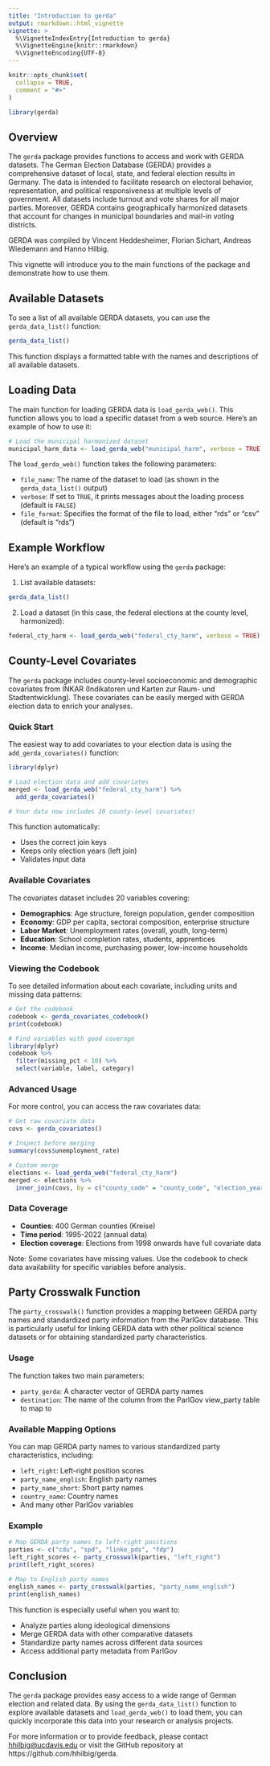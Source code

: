 ```yaml
---
title: "Introduction to gerda"
output: rmarkdown::html_vignette
vignette: >
  %\VignetteIndexEntry{Introduction to gerda}
  %\VignetteEngine{knitr::rmarkdown}
  %\VignetteEncoding{UTF-8}
---
```


```r
knitr::opts_chunk$set(
  collapse = TRUE,
  comment = "#>"
)
```

```r
library(gerda)
```

## Overview

The `gerda` package provides functions to access and work with GERDA datasets. The German Election Database (GERDA) provides a comprehensive dataset of local, state, and federal election results in Germany. The data is intended to facilitate research on electoral behavior, representation, and political responsiveness at multiple levels of government. All datasets include turnout and vote shares for all major parties. Moreover, GERDA contains geographically harmonized datasets that account for changes in municipal boundaries and mail-in voting districts.

GERDA was compiled by Vincent Heddesheimer, Florian Sichart, Andreas Wiedemann and Hanno Hilbig.

This vignette will introduce you to the main functions of the package and demonstrate how to use them.

## Available Datasets

To see a list of all available GERDA datasets, you can use the `gerda_data_list()` function:

```r
gerda_data_list()
```

This function displays a formatted table with the names and descriptions of all available datasets.

## Loading Data

The main function for loading GERDA data is `load_gerda_web()`. This function allows you to load a specific dataset from a web source. Here's an example of how to use it:

```r
# Load the municipal harmonized dataset
municipal_harm_data <- load_gerda_web("municipal_harm", verbose = TRUE, file_format = "rds")
```

The `load_gerda_web()` function takes the following parameters:

- `file_name`: The name of the dataset to load (as shown in the `gerda_data_list()` output)
- `verbose`: If set to `TRUE`, it prints messages about the loading process (default is `FALSE`)
- `file_format`: Specifies the format of the file to load, either "rds" or "csv" (default is "rds")

## Example Workflow

Here's an example of a typical workflow using the `gerda` package:

1. List available datasets:

```r
gerda_data_list()
```

2. Load a dataset (in this case, the federal elections at the county level, harmonized):

```r
federal_cty_harm <- load_gerda_web("federal_cty_harm", verbose = TRUE)
```

## County-Level Covariates

The `gerda` package includes county-level socioeconomic and demographic covariates from INKAR (Indikatoren und Karten zur Raum- und Stadtentwicklung). These covariates can be easily merged with GERDA election data to enrich your analyses.

### Quick Start

The easiest way to add covariates to your election data is using the `add_gerda_covariates()` function:

```r
library(dplyr)

# Load election data and add covariates
merged <- load_gerda_web("federal_cty_harm") %>%
  add_gerda_covariates()

# Your data now includes 20 county-level covariates!
```

This function automatically:

- Uses the correct join keys
- Keeps only election years (left join)
- Validates input data

### Available Covariates

The covariates dataset includes 20 variables covering:

- **Demographics**: Age structure, foreign population, gender composition
- **Economy**: GDP per capita, sectoral composition, enterprise structure
- **Labor Market**: Unemployment rates (overall, youth, long-term)
- **Education**: School completion rates, students, apprentices
- **Income**: Median income, purchasing power, low-income households

### Viewing the Codebook

To see detailed information about each covariate, including units and missing data patterns:

```r
# Get the codebook
codebook <- gerda_covariates_codebook()
print(codebook)

# Find variables with good coverage
library(dplyr)
codebook %>%
  filter(missing_pct < 10) %>%
  select(variable, label, category)
```

### Advanced Usage

For more control, you can access the raw covariates data:

```r
# Get raw covariate data
covs <- gerda_covariates()

# Inspect before merging
summary(covs$unemployment_rate)

# Custom merge
elections <- load_gerda_web("federal_cty_harm")
merged <- elections %>%
  inner_join(covs, by = c("county_code" = "county_code", "election_year" = "year"))
```

### Data Coverage

- **Counties**: 400 German counties (Kreise)
- **Time period**: 1995-2022 (annual data)
- **Election coverage**: Elections from 1998 onwards have full covariate data

Note: Some covariates have missing values. Use the codebook to check data availability for specific variables before analysis.

## Party Crosswalk Function

The `party_crosswalk()` function provides a mapping between GERDA party names and standardized party information from the ParlGov database. This is particularly useful for linking GERDA data with other political science datasets or for obtaining standardized party characteristics.

### Usage

The function takes two main parameters:

- `party_gerda`: A character vector of GERDA party names
- `destination`: The name of the column from the ParlGov view_party table to map to

### Available Mapping Options

You can map GERDA party names to various standardized party characteristics, including:

- `left_right`: Left-right position scores
- `party_name_english`: English party names
- `party_name_short`: Short party names
- `country_name`: Country names
- And many other ParlGov variables

### Example

```r
# Map GERDA party names to left-right positions
parties <- c("cdu", "spd", "linke_pds", "fdp")
left_right_scores <- party_crosswalk(parties, "left_right")
print(left_right_scores)

# Map to English party names
english_names <- party_crosswalk(parties, "party_name_english")
print(english_names)
```

This function is especially useful when you want to:

- Analyze parties along ideological dimensions
- Merge GERDA data with other comparative datasets
- Standardize party names across different data sources
- Access additional party metadata from ParlGov

## Conclusion

The `gerda` package provides easy access to a wide range of German election and related data. By using the `gerda_data_list()` function to explore available datasets and `load_gerda_web()` to load them, you can quickly incorporate this data into your research or analysis projects.

For more information or to provide feedback, please contact <hhilbig@ucdavis.edu> or visit the GitHub repository at https://github.com/hhilbig/gerda.
